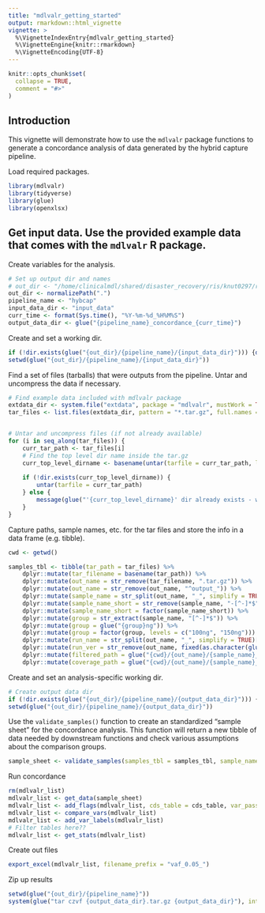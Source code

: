 ```yaml
---
title: "mdlvalr_getting_started"
output: rmarkdown::html_vignette
vignette: >
  %\VignetteIndexEntry{mdlvalr_getting_started}
  %\VignetteEngine{knitr::rmarkdown}
  %\VignetteEncoding{UTF-8}
---
```


```r
knitr::opts_chunk$set(
  collapse = TRUE,
  comment = "#>"
)
```

## Introduction


This vignette will demonstrate how to use the `mdlvalr` package functions to generate a concordance analysis of data generated by the hybrid capture pipeline.



Load required packages.

```r
library(mdlvalr)
library(tidyverse)
library(glue)
library(openxlsx)
```


## Get input data. Use the provided example data that comes with the `mdlvalr` R package. 

Create variables for the analysis.


```r
# Set up output dir and names
# out_dir <- "/home/clinicalmdl/shared/disaster_recovery/ris/knut0297/r_package_mdlvalr/mdlvalr/vignettes"
out_dir <- normalizePath(".")
pipeline_name <- "hybcap"
input_data_dir <- "input_data"
curr_time <- format(Sys.time(), "%Y-%m-%d_%H%M%S")
output_data_dir <- glue("{pipeline_name}_concordance_{curr_time}")
```

Create and set a working dir.


```r
if (!dir.exists(glue("{out_dir}/{pipeline_name}/{input_data_dir}"))) {dir.create(glue("{out_dir}/{pipeline_name}/{input_data_dir}"), recursive = TRUE)}
setwd(glue("{out_dir}/{pipeline_name}/{input_data_dir}"))
```



Find a set of files (tarballs) that were outputs from the pipeline. Untar and uncompress the data if necessary.

```r
# Find example data included with mdlvalr package
extdata_dir <- system.file("extdata", package = "mdlvalr", mustWork = TRUE)
tar_files <- list.files(extdata_dir, pattern = "*.tar.gz", full.names = TRUE, recursive = TRUE)


# Untar and uncompress files (if not already available)
for (i in seq_along(tar_files)) {
    curr_tar_path <- tar_files[i]
    # Find the top level dir name inside the tar.gz
	curr_top_level_dirname <- basename(untar(tarfile = curr_tar_path, list = TRUE)[1])
	
	if (!dir.exists(curr_top_level_dirname)) {
		untar(tarfile = curr_tar_path)
	} else {
	    message(glue("'{curr_top_level_dirname}' dir already exists - will not untar again."))
	}
}

```

Capture paths, sample names, etc. for the tar files and store the info in a data frame (e.g. tibble).

```r
cwd <- getwd()

samples_tbl <- tibble(tar_path = tar_files) %>%
    dplyr::mutate(tar_filename = basename(tar_path)) %>%
    dplyr::mutate(out_name = str_remove(tar_filename, ".tar.gz")) %>%
    dplyr::mutate(out_name = str_remove(out_name, "^output_")) %>%
    dplyr::mutate(sample_name = str_split(out_name, "_", simplify = TRUE)[, 2]) %>%
    dplyr::mutate(sample_name_short = str_remove(sample_name, "-[^-]*$")) %>%
    dplyr::mutate(sample_name_short = factor(sample_name_short)) %>%
    dplyr::mutate(group = str_extract(sample_name, "[^-]*$")) %>%
    dplyr::mutate(group = glue("{group}ng")) %>%
    dplyr::mutate(group = factor(group, levels = c("100ng", "150ng"))) %>%
    dplyr::mutate(run_name = str_split(out_name, "_", simplify = TRUE)[, 1]) %>%
    dplyr::mutate(run_ver = str_remove(out_name, fixed(as.character(glue("{run_name}_{sample_name}_"))))) %>%
    dplyr::mutate(filtered_path = glue("{cwd}/{out_name}/{sample_name}_{run_ver}_filtered_integrated_variant_output_summary.xlsx")) %>%
    dplyr::mutate(coverage_path = glue("{cwd}/{out_name}/{sample_name}_{run_ver}_coverage_summary.xlsx"))

```












Create and set an analysis-specific working dir.


```r
# Create output data dir
if (!dir.exists(glue("{out_dir}/{pipeline_name}/{output_data_dir}"))) {dir.create(glue("{out_dir}/{pipeline_name}/{output_data_dir}"), recursive = TRUE)}
setwd(glue("{out_dir}/{pipeline_name}/{output_data_dir}"))


```


Use the `validate_samples()` function to create an standardized "sample sheet" for the concordance analysis. This function will return a new tibble of data needed by downstream functions and check various assumptions about the comparison groups. 

```r
sample_sheet <- validate_samples(samples_tbl = samples_tbl, sample_name = "sample_name", sample_group = "sample_name_short", comparison_group = "group", var_path = "filtered_path", cov_path = "coverage_path", pipeline = "hybcap")
```




Run concordance

```r
rm(mdlvalr_list)
mdlvalr_list <- get_data(sample_sheet)
mdlvalr_list <- add_flags(mdlvalr_list, cds_table = cds_table, var_pass_fail_logic = "VAF >= 0.05", cov_pass_fail_logic = "fraction_125x >= 0.9")
mdlvalr_list <- compare_vars(mdlvalr_list)
mdlvalr_list <- add_var_labels(mdlvalr_list)
# Filter tables here??
mdlvalr_list <- get_stats(mdlvalr_list)
```






Create out files


```r
export_excel(mdlvalr_list, filename_prefix = "vaf_0.05_")
```




Zip up results


```r
setwd(glue("{out_dir}/{pipeline_name}"))
system(glue("tar czvf {output_data_dir}.tar.gz {output_data_dir}"), intern = TRUE)
```


